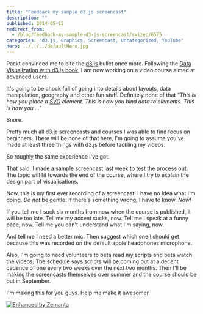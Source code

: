 ```yaml
---
title: "Feedback my sample d3.js screencast"
description: ""
published: 2014-05-15
redirect_from:
  - /blog/feedback-my-sample-d3-js-screencast/swizec/6575
categories: "d3.js, Graphics, Screencast, Uncategorized, YouTube"
hero: ../../../defaultHero.jpg
---
```


Packt convinced me to bite the [d3.js](http://protovis.org/ "D3.js") bullet once more. Following the [Data Visualization with d3.js book](http://www.packtpub.com/data-visualization-with-d3js/book), I am now working on a video course aimed at advanced users.

It's going to be chock full of going into details about layouts, data manipulation, geography and other fun stuff. Definitely none of that _"This is how you place a [SVG](http://www.w3.org/Graphics/SVG/ "Scalable Vector Graphics") element. This is how you bind data to elements. This is how you ..."_

Snore.

Pretty much all d3.js screencasts and courses I was able to find focus on beginners. There will be none of that here, I'm going to assume you've made at least three things with d3.js before tackling my videos.

So roughly the same experience I've got.

That said, I made a sample screencast last week to test the process out. The topic will fit towards the end of the course, where I try to explain the design part of visualisations.

Now, this is my first ever recording of a screencast. I have no idea what I'm doing. _Do not_ be gentle! If there's something wrong, I have to know. _Now!_

If you tell me I suck six months from now when the course is published, it will be too late. Tell me my accent sucks, now. Tell me I speak at a funny pace, now. Tell me you can't understand what I'm saying, now.

And tell me I need a better mic. Then suggest which one I should get because this was recorded on the default apple headphones microphone.

Also, I'm going to need volunteers to beta read my scripts and beta watch the videos. The schedule says scripts will be coming out at a decent cadence of one every two weeks over the next two months. Then I'll be making the screencasts themselves over summer and the course should be out in September.

I'm making this for you guys. Help me make it awesomer.

[![Enhanced by Zemanta](http://img.zemanta.com/zemified_e.png?x-id=be236c6a-a75f-4d2b-b773-b8c633e2d197)](http://www.zemanta.com/?px "Enhanced by Zemanta")
